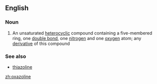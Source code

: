 ==English==

===Noun===
{{wikipedia}}
{{en-noun}}

# {{context|organic compound|lang=en}} An unsaturated [[heterocyclic]] compound containing a five-membered ring, one [[double bond]], one [[nitrogen]] and one [[oxygen]] atom; any [[derivative]] of this compound

===See also===
* [[thiazoline]]

[[zh:oxazoline]]